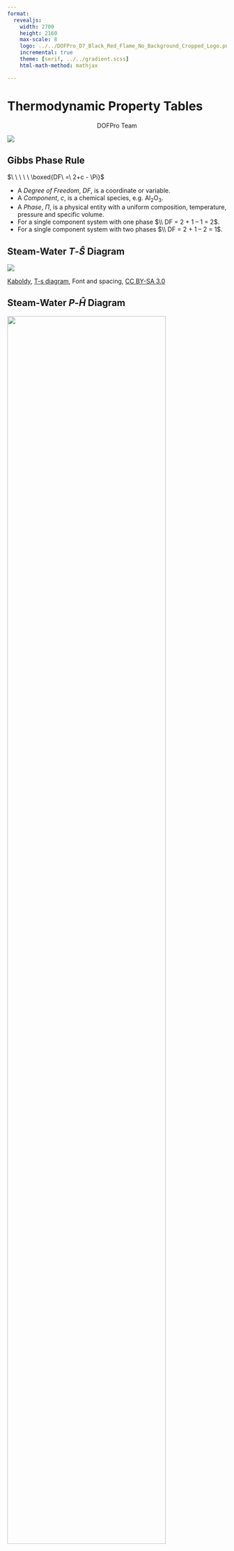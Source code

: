 ```yaml
---
format:
  revealjs:
    width: 2700
    height: 2160
    max-scale: 8
    logo: ../../DOFPro_D7_Black_Red_Flame_No_Background_Cropped_Logo.png
    incremental: true
    theme: [serif, ../../gradient.scss]
    html-math-method: mathjax

---
```


# Thermodynamic Property Tables

::: {style="text-align: center;"}
DOFPro Team
:::

![](../../DOFPro_D7_Black_Red_Flame_No_Background_Cropped.png){.absolute left="22%" top="-65%"}

## Gibbs Phase Rule

:::{fragment}
$\ \ \ \ \ \boxed{DF\ =\ 2+c - \Pi}$ 
:::

 - A *Degree of Freedom*, $DF$, is a coordinate or variable.
 - A *Component*, $c$, is a chemical species, e.g. $\mathrm{Al_2O_3}$.
 - A *Phase*, $\Pi$, is a physical entity with a uniform composition, temperature, pressure and specific volume.
 - For a single component system with one phase $\\ DF = 2 + 1 – 1 = 2$.
 - For a single component system with two phases $\\ DF = 2 + 1 – 2 = 1$.

## Steam-Water $T\text{-}\hat{S}$ Diagram

![](T-s_diagram_modified.png)<!--{.absolute top=0% left=0% width=100%}-->

:::{.absolute bottom=-2% left=0%}
<a href="https://commons.wikimedia.org/wiki/User:Kaboldy">Kaboldy</a>, <a href="https://commons.wikimedia.org/wiki/File:T-s_diagram.svg">T-s diagram</a>, Font and spacing, <a href="https://creativecommons.org/licenses/by-sa/3.0/legalcode" rel="license">CC BY-SA 3.0</a>
:::

## Steam-Water $P\text{-}\hat{H}$ Diagram

![](P-H_chart_for_steam.png){.absolute left=12% top=10% height=85%}


:::{.absolute bottom=-2% left=0% style="font-size: 85px;"}
<a href="/wiki/User_talk:Emok">Emok</a>, <a href="https://commons.wikimedia.org/wiki/File:Pressure-enthalpy_chart_for_steam,_in_US_units.svg">Pressure-enthalpy chart for steam, in US units</a>, <a href="https://creativecommons.org/licenses/by-sa/3.0/legalcode" rel="license">CC BY-SA 3.0</a>
:::

##

{image}

## 

{image}

##

{image}

##

:::{style="font-size: 125px;"}
**In the single-phase region (superheated steam)**
:::

:::{style="font-size: 90px;"}
* $\ \ \ \ DF = 2$

* Must specify two properties to define the thermodynamic state

* e.g. What is the specific volume of steam at $5\ \mathrm{bar}$ and $300\ ^\circ\mathrm{C}$?
:::

**Properties of Superheated Steam**

{image}

## 

:::{style="font-size: 125px;"}
**In the single-phase region (superheated steam)**
:::

e.g. What is the temperature of steam with a specific volume of
$0.500$ $\dfrac{\textrm{m}^3}{\textrm{kg}}$ at $5$ bar?

{image}


:::{.absolute left=0% bottom=10%}
$\dfrac{T - 250}{0.500 - 0.474}\ =\ \dfrac{300 - 250}{0.522-0.474} \hspace{5pt} \Rightarrow T = 277.1 ^{\circ} \mathrm{C}$
:::

## 

:::{style="font-size: 110px;"}
**In the two-phase region (saturated steam and water)**
:::

* $\ \ \ \ DF = 1$

* Have two phases (water and steam) in equilibrium.

* e.g. What is the temperature, and what are the specific enthalpies
of saturated water and saturated steam at $4.0$ bar?

{image}

##

:::{style="font-size: 110px;"}
**In the two-phase region (saturated steam and water)**
:::

 * We know the properties of the two phases.
 * What is the property of the overall mixture?
 * Define the quality.
 * $\ \ \ \ x = \dfrac{m_\mathrm{steam}}{m_\mathrm{steam} + m_\mathrm{water}} = \dfrac{m_\mathrm{steam}}{m_\mathrm{total}}$
 * What is the pressure and specific internal energy of a mixture of steam and water at $88\ ^\circ\mathrm{C}$ and a quality of $80$%?
 * What is the quality of a mixture of steam and water at $0.6495$ bar, and a specific enthalpy of $2000\ \mathrm{kJ/kg}$?

## 

What is the pressure and specific internal energy of a mixture of steam and water at $88\ ^\circ\mathrm{C}$ and a quality of $80$%?


{image}


$P=0.6495\ \mathrm{bar}$

:::{style="font-size: 90px;"}
$\hat{U}_{\text{mix}} = x\hat{U}_{v} + (1-x)\hat{U}_{l} = 0.8 \mathbf{\cdot} 2491 + 0.2 \mathbf{\cdot} 368.4 = 2066.5\ \mathrm{kJ/kg}$
:::

##

What is the quality of a mixture of steam and water at $0.6495$ bar, and a specific enthalpy of $2000\ \mathrm{kJ/kg}$?

{image}

$\hat{H}_{\text{mix}} = x\hat{H}_{\text{v}}\ +\ (1-x)\hat{H_{\text{l}}} = x(\hat{H}_{\text{v}} - \hat{H}_{\text{l}}) + \hat{H}_{\text{l}} = x\Delta \hat{H}_{\text{lv}} + \hat{H}_{\text{l}}$

$\\$

$x = \dfrac{\hat{H}_{\mathrm{mix}} - \hat{H}_{l}}{\hat{H}_{v} - \hat{H}_{l}} = \dfrac{2000 - 368.5}{2656 - 368.5} = 0.713 = 71.3$%

$\\$

$x = \dfrac{\hat{H}_{\text{mix}} - \hat{H}_{l}}{\Delta\hat{H}_{lv}} = \dfrac{2000 - 368.5}{2288} = 0.713 = 71.3$%

# <!-- Approved Plain End -->
::: {.centered .bigger}
 </br></br></br></br></br>**Thanks for watching!** </br> The previous video in the series is in the link in the upper left. The next video in the series is in the upper right. To learn more about Chemical and Thermal Processes, visit the website linked in the description.
:::

::: {.absolute left=38% top=125% style="font-size: 110px;"}
The DOFPro Team
:::

![](../../DOFPro_D7_Black_Red_Flame_No_Background_Cropped.png){.absolute left="25.25%" top="100%" width=1494px height=364px}
<!-- ****************************END Regular Intro/Outro ************************* -->